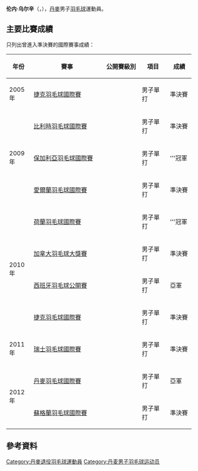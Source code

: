 {{noteTA|G1=Badminton}}
{{Infobox 羽球選手
| playername              = 伦内·乌尔辛<br />{{lang|da|Rune Ulsing}}
| image                   = 
| size                    = 
| caption                 = 
| birth_name              = 
| date_of_birth           = {{birth_date_and_age|1984|6|7}}
| place_of_birth          = {{DEN}}
| height                  = 
| weight                  = 
| event                   = 男子單打
| country                 = {{DEN}}
| years_retired           = 2013年
| handedness              = 
| coach                   = 
| highest_ranking         = 第40位（男單）
| date_of_highest_ranking = 2010年9月9日<ref name="ranking">[http://bwfcontent.tournamentsoftware.com/ranking/player.aspx?id=6047&player=108303 BWF World Ranking - Ranking of Rune ULSING (51303)]{{en}}</ref>
| current_ranking         = 現已退役
| date_of_current_ranking = 
| played                  = 133勝–70負（男單）
| titles                  = 
| bwf_profile             = 3E49241C-61AF-41ED-B049-506A72B4BB18
| bwf_id                  = 51303
| updated                 = 2017年2月2日
}}
{{MedalTableTop}}
{{MedalSport | 男子[[羽毛球|羽毛球]]}}
{{MedalCountry | {{DEN}}}}
{{MedalBottom}}
'''伦内·乌尔辛'''（{{lang|da|'''Rune Ulsing'''}}，{{bd|1984年|6月7日}}），[[丹麥|丹麥]]男子[[羽毛球|羽毛球]]運動員。

==主要比賽成績==
只列出曾進入準決賽的國際賽事成績：
{| class=wikitable style="text-align:center; font-size:small;" 
!width="50"|年份
!width="180"|賽事
!width="80"|公開賽級別
!width="60"|項目
!width="50"|成績
|-
!rowspan="1"|2005年
|[[2005年捷克羽毛球國際賽|捷克羽毛球國際賽]]
|
|男子單打
|bgcolor="#b8860b"|準決賽
|-
!rowspan="3"|2009年
|[[2009年比利時羽毛球國際賽|比利時羽毛球國際賽]]
|{{BWFIC}}
|男子單打
|bgcolor="#b8860b"|準決賽
|-
|[[2009年保加利亞羽毛球國際賽|保加利亞羽毛球國際賽]]
|{{BWFIC}}
|男子單打
|bgcolor="gold"|'''冠軍
|-
|[[2009年愛爾蘭羽毛球國際賽|愛爾蘭羽毛球國際賽]]
|{{BWFIC}}
|男子單打
|bgcolor="#b8860b"|準決賽
|-
!rowspan="4"|2010年
|[[2010年荷蘭羽毛球國際賽|荷蘭羽毛球國際賽]]
|{{BWFIC}}
|男子單打
|bgcolor="gold"|'''冠軍
|-
|[[2010年加拿大羽毛球大獎賽|加拿大羽毛球大獎賽]]
|{{BWFGP}}
|男子單打
|bgcolor="#b8860b"|準決賽
|-
|[[2010年西班牙羽毛球公開賽|西班牙羽毛球公開賽]]
|{{BWFIC}}
|男子單打
|bgcolor="silver"|亞軍
|-
|[[2010年捷克羽毛球國際賽|捷克羽毛球國際賽]]
|{{BWFIC}}
|男子單打
|bgcolor="#b8860b"|準決賽
|-
!rowspan="1"|2011年
|[[2011年瑞士羽毛球國際賽|瑞士羽毛球國際賽]]
|{{BWFIC}}
|男子單打
|bgcolor="#b8860b"|準決賽
|-
!rowspan="2"|2012年
|[[2012年丹麥羽毛球國際賽|丹麥羽毛球國際賽]]
|{{BWFIC}}
|男子單打
|bgcolor="silver"|亞軍
|-
|[[2012年蘇格蘭羽毛球國際賽|蘇格蘭羽毛球國際賽]]
|{{BWFIC}}
|男子單打
|bgcolor="#b8860b"|準決賽
|}
{{BWF賽事級別索引/2007}}

== 參考資料 ==
{{Reflist}}

{{DEFAULTSORT:Ulsing, Rune}}
[[Category:丹麥退役羽毛球運動員|Category:丹麥退役羽毛球運動員]]
[[Category:丹麦男子羽毛球运动员|Category:丹麦男子羽毛球运动员]]